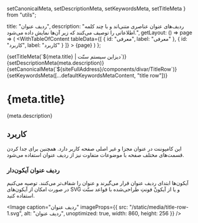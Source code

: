   setCanonicalMeta,
  setDescriptionMeta,
  setKeywordsMeta,
  setTitleMeta
} from "utils";

  title: "ردیف عنوان",
  description:
    "ردیف‌های عنوان عناصری متنی‌اند و با چند کلمه اطلاعاتی را توصیف می‌کنند که زیر آن‌ها نمایش داده می‌شود.",
  getLayout: () => page =>
    (
      <WithTableOfContent
        tableData={[
          { id: "معرفی", label: "معرفی" },
          { id: "کاربرد", label: "کاربرد" }
        ]}
      >
        {page}
      </WithTableOfContent>
    )
};

<Head>
  {setTitleMeta(`${meta.title} | دیزاین سیستم سنّت`)}
  {setDescriptionMeta(meta.description)}
  {setCanonicalMeta(`${siteFullAddress}/components/divar/TitleRow`)}
  {setKeywordsMeta([...defaultKeywordsMetaContent, "title row"])}
</Head>

<h1>
  <span>{meta.title}</span>
  <AnchorButton anchorId="معرفی" />
</h1>

<p>{meta.description}</p>

<h2>
  <span>کاربرد</span>
  <AnchorButton anchorId="کاربرد" />
</h2>

<p>
  این کامپوننت در عنوان مجزا و غیر اصلی صفحه کاربر دارد. همچنین برای جدا کردن
  قسمت‌های مختلف صفحه با موضوعات متفاوت نیز از ردیف عنوان استفاده می‌شود.
</p>

<h3>
  <span>ردیف عنوان آیکون‌دار</span>
  <AnchorButton anchorId="ردیف عنوان آیکون‌دار" />
</h3>

<p>
  آیکون‌ها ابتدای ردیف عنوان قرار می‌گیرند و عنوان را شفاف‌تر می‌کنند. توصیه
  می‌کنیم در صورت امکان از آیکون‌های SVG و یا از آیکونْ فونتِ طراحی‌شده با قواعد
  سنّت استفاده کنید.
</p>

<Image
  caption="ردیف عنوان"
  imageProps={{
    src: "/static/media/title-row-1.svg",
    alt: "ردیف عنوان",
    unoptimized: true,
    width: 860,
    height: 256
  }}
/>
